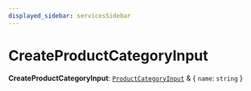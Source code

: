 ```yaml
---
displayed_sidebar: servicesSidebar
---
```



# CreateProductCategoryInput

 **CreateProductCategoryInput**: [`ProductCategoryInput`](ProductCategoryInput.mdx) & { `name`: `string`  }
